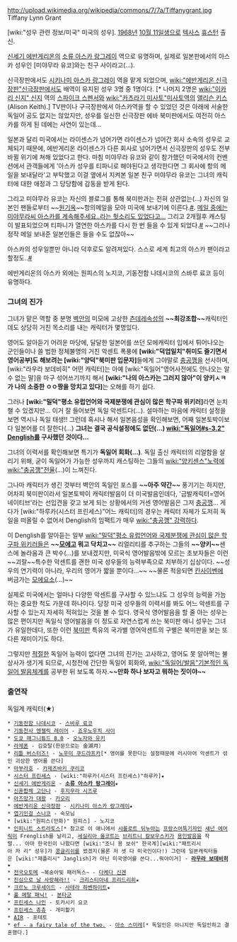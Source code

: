http://upload.wikimedia.org/wikipedia/commons/7/7a/Tiffanygrant.jpg
Tiffany Lynn Grant 

[wiki:"성우 관련 정보/미국" 미국의 성우]. [[1968년]] [[10월 11일]]생으로 [[텍사스]] [[휴스턴]] 출신. 

[[신세기 에반게리온]]의 [[소류 아스카 랑그레이]] 역으로 유명하며, 실제로 일본판에서의 아스카 성우인 [미야무라 유코]와는 친구 사이라고(...).

신극장판에서도 [[시키나미 아스카 랑그레이]] 역을 맡게 되었으며, [[wiki:"에반게리온 신극장판"신극장판]]에서도 배역이 유지된 성우 3명 중 1명이다. [* 나머지 2명은 [[wiki:"이카리 신지" 신지]] 역의 [[스파이크 스펜서]]와 [[wiki:"카츠라기 미사토"미사토]]역의 [[앨리슨 키스]](Alison Keith).]
TV판이나 구극장판에서 아스카역을 할 수 있었던 것은 아래에 서술한 독일어 공도 없지는 않았지만, 성우를 일신한 신극장판 에바 북미판에서도 여전히 아스카를 하게 된 데에는 사연이 있는데...

일본과 달리 미국에서는 라이센스가 넘어가면 라이센스가 넘어간 회사 소속의 성우로 교체되기 때문에, 에반게리온 라이센스가 다른 회사로 넘어가면서 신극장판의 성우도 전부 바뀔 위기에 쳐해 있었다고 한다. 마침 미야무라 유코와 같이 참가했던 미국에서의 컨벤션에서 관객들에게 '아스카 성우를 티파니로 해야된다고 생각한다면 그 회사에 항의 메일을 보내달라'고 부탁했고 이걸 옆에서 지켜본 일본 친구 미야무라 유코는 그녀의 캐릭터에 대한 애정과 그 당당함에 감동을 받게 된다.

그리고 미야무라 유코는 자신의 블로그를 통해 북미판과는 전혀 상관없는(...) 자신의 일본인 팬들로부터 ~~[[원기옥]]~~항의메일을 모아 미국에 보내기에 이른다.[http://ameblo.jp/yuko-miyamura/day2-20100812.html#main #].
[http://ameblo.jp/yuko-miyamura/day-20100901.html 메일 중에는 미야무라씨 아스카를 계속해주세요..라는 헛소리도 있었다고...]
그리고 2개월후 캐스팅이 발표되었으며 티파니가 열연한 아스카를 다시 한 번 들을 수 있게 되었다.[http://www.animenewsnetwork.com/news/2010-12-27/eva/2.0-english-asuka-mari-kaji-casted #]
~~그러나 정작 메일 보내준 일본인들은 들을 수도 없잖아~~

아스카의 성우일뿐만 아니라 덕후로도 알려져있다. 
스스로 세계 최고의 아스카 팬이라고 할정도..[http://youtu.be/yzvIn0mdXtY #]


에반게리온의 아스카 외에는 원피스의 노지코, 기동전함 나데시코의 스바루 료코 등이 유명하다.

=== 그녀의 진가 ===
그녀가 맡은 역할 중 분명 [[벽안]]의 미모에 고상한 [[츤데레]]속성의 '''~~최강조합~~'''캐릭터인데도 상당히 거친 목소리를 내는 캐릭터가 몇명있다.

영어도 알아듣기 어려운 마당에, 달달한 일본어를 쓰던 모에캐릭터 입에서 튀어나오는 군인들이나 쓸 법한 정체불명의 거친 악센트 폭풍에 '''[wiki:"덕업일치"취미도 즐기면서 영어공부]도 해보려는 [wiki:"양덕"북미판 입문자]'''들에게 그야말로 [[충공깽]]을 선사하며, [wiki:"라우라 보데비히" 어떤 캐릭터]는 아예 [wiki:"독일어"영어사전에도 안나오는 알 수 없는 말]을 마구 섞어쓰기까지 해서 '''[wiki:"나의 아스카는 그러지 않아"이 양키ㅅㅋ가 나의 소중한 ㅇㅇ짱을 망치고 있다]'''는 오해를 하기 쉽다.

그러나 '''[wiki:"밀덕"평소 유럽언어와 국제분쟁에 관심이 많은 학구파 위키러]'''라면 눈치챌 수 있겠지만...
이거 잘 들어보면 독일 악센트다(...).
설마하는 마음에 캐릭터 설정을 보면 역시나 독일 태생!!
그런데 혹시나 해서 일본음성을 확인해보면, 어째 일본토박이보다 일본어를 더 잘한다(...)
'''그녀는 결국 공식설정에도 없던(...) [[wiki:"독일어#s-3.2" Denglish]]를 구사했던 것이다...'''

그녀의 이력서를 확인해보면 특기가 '''독일어 회화(...)'''.
독일 출신 캐릭터의 리얼함을 살리기 위해, 굳이 독일어가 가능한 성우까지 캐스팅하는 그들의 [[wiki:"양키센스"노력]]에 [[wiki:"충공깽"전율]](...)이 느껴진다.

그나마 캐릭터가 생긴 것부터 벽안의 독일인 포스를 '''~~아주 약간~~''' 풍기기는 하지만, 어차피 북미판이라서 일본토박이 캐릭터발음이 더 미국발음인데다, '금발캐릭터=영어네이티브'라는 선입견을 갖고 보게 되는 상황에서의 거센 영어발음은 그저 [[충공깽]]...
게다가 [wiki:"하루카(시스터 프린세스)"어느 캐릭터]의 경우는 캐릭터 자체가 도저히 독일을 떠올릴 수 없어서 Denglish의 임팩트가 매우 [[wiki:"충공깽" 강력]]하다.

이 Denglish를 알아듣는 일부 [[wiki:"밀덕"평소 유럽언어와 국제분쟁에 관심이 많은 학구파 위키러]]들은 '''~~[[모에]]고 뭐고 닥치고~~''' 리얼리티를 추구하는 그들의 '''~~양키~~'''센스에 놀라움과 큰 박수(...)를 보내겠지만, 미국식 영어발음밖에 모르는 초보자들은 이런 ~~괴랄~~특수한 악센트를 괜한 미국 성우들의 능력부족으로 치부하기 십상이다.
~~성우의 연기력이 아니라, 우리의 영어가 짧을 뿐이다...~~
~~물론 적응되면 [[칸사이벤]]에 버금가는 [[모에요소]](...)~~

실제로 미국에서는 얼마나 다양한 악센트를 구사할 수 있느냐도 그 성우의 능력을 가늠하는 중요한 척도 가운데 하나이다. 당장 미국 성우들의 이력서를 봐도 어느 악센트를 구사할 수 있는지 자세히 적혀있는 것을 볼 수 있다.
영국식 영어발음을 할 줄 아는 성우는 많은 편이지만 독일식 영어발음을 이 정도로 자연스럽게 쓰는 북미판 애니 성우는 그녀가 유일한데다, 또한 이런 [[북미판]] 특유의 국가별 영어악센트의 구별은 북미판을 보는 또 다른 재미이기도 하다.

그렇지만 [[적절한]] 독일어 능력이 없다면 그녀의 진가는 고사하고, 영어도 못 알아먹는 불상사가 생기게 되므로, 시청전에 간단한 독일어 회화와, [[wiki:"독일어/발음"기본적인 독일어 발음체계]]를 공부한 뒤 보도록 하자.'''~~만화 하나 보자고 뭐하는 짓이야~~'''

=== 출연작 ===
독일계 캐릭터(★)

 * [[기동전함 나데시코]] - [[스바루 료코]]
 * [[기동천사 엔젤릭 레이어]] - [[죠우노우치 사이]]
 * [[도쿄 매그니튜드 8.0]] - [[오노자와 유키]]
 * [[라제폰]] - 김호탈(한문으로는 金湖月）
 * [[리틀 버스터즈!]] - [[노우미 쿠드랴프카]][* 영어를 못한다는 설정때문에 러시아어 악센트가 섞인 괴상한 영어를 쓴다]
 * [[마부라호]] - [[카제즈바키 쿠리코]]
 * [[시스터 프린세스]] - [wiki:"하루카(시스터 프린세스)"하루카]★
 * [[신세기 에반게리온]] - '''[[소류 아스카 랑그레이]]'''★
 * [[신혼합체 고단나]] - [[후지무라 시즈루]]
 * [[아즈망가 대왕]] - [[카오리]]
 * [[에반게리온 신극장판]] - [[시키나미 아스카 랑그레이]]★
 * [[엽기인걸 스나코]] - 숙모님
 * [wiki:"원피스(만화)" 원피스] - 노지코
 * [[인피니트 스트라토스]][* 참고로 이 애니에서 [[샤를로트 뒤누아]]는 [[프랑스어]]특기자인 [[섀넌 에머릭]]이 Frenglish를 날리고, [[세실리아 올코트]]는 [[브리트니 칼보우스키]]가 [[용인발음]]을 작렬... 아마 한국인이 나왔다면 [wiki:"조니 용 보쉬" 한국계][wiki:"패트리시아 자 리" 성우]가 [[콩글리쉬]]를 썼겠지(물론 저 셋 다 미국인이다!) 그런데 일본캐릭터들은 [wiki:"재플리시" Janglish]가 아닌 미국영어를 쓴다...뭐야이거] - '''[[라우라 보데비히]]'''★
 * [[전국오토메]] ~복숭아빛 패러독스~ - [[다케다 신겐]]
 * [[진심으로 날 사랑해라!!]] - [[크리스티아네 프리드리히]]★
 * [[크르노 크루세이드]] - [[사테라 하벤하이트]]★
 * [[풀 메탈 패닉!]] - [[본타군]]
 * [[프린세스 나인]] - 토카시키 요코
 * [[프린세스 츄츄]] - 개미핥기
 * [[AIR]] - 포테토
 * [[ef - a fairy tale of the two.]] - [[아소 스미레]][* 독일인은 아니지만 독일인하고 결혼했다.]
